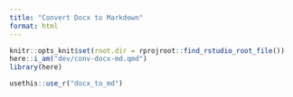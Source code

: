 ```yaml
---
title: "Convert Docx to Markdown"
format: html
---
```


```r
knitr::opts_knit$set(root.dir = rprojroot::find_rstudio_root_file())
here::i_am("dev/conv-docx-md.qmd")
library(here)

```

```r
usethis::use_r("docx_to_md")
```

